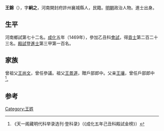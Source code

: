 {{Otheruses|other=名为王䌹之的其他人物|王䌹之}}

'''王錦'''（{{bd|1450年||？}}），字'''絅之'''，河南開封府許州襄城縣人，民籍。[[明朝|明朝]]政治人物。進士出身。

== 生平 ==
河南鄉試第七十二名。[[成化|成化]]五年（1469年），參加乙丑科[[會試|會試]]，得[[貢士|貢士]]第二百二十三名。[[殿試|殿試]]登[[進士|進士]]第三甲第一百名。

== 家族 ==
曾祖父[[王尚文|王尚文]]，曾任參議。祖父[[王景道|王景道]]，贈戶部郎中。父亲[[王瓖|王瓖]]，曾任戶部郎中<ref>《天一阁藏明代科举录选刊·登科录》（《成化五年己丑科殿試金榜》）</ref>。

==参考==
{{reflist}}

{{成化五年己丑科殿試金榜}}

{{Authority control}}

{{DEFAULTSORT:}}
[[Category:王姓|Category:王姓]] 


{{明朝人物小作品}}